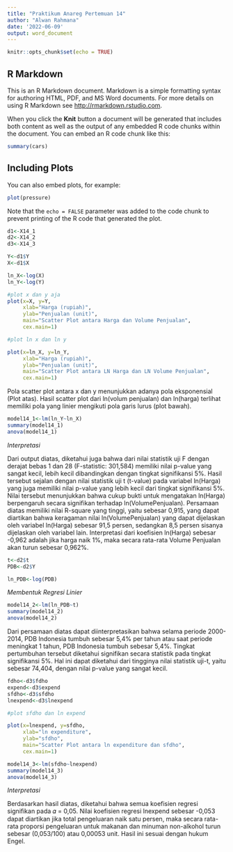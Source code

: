 ---
title: "Praktikum Anareg Pertemuan 14"
author: "Alwan Rahmana"
date: '2022-06-09'
output: word_document
---

```{r setup, include=FALSE}
knitr::opts_chunk$set(echo = TRUE)
```

## R Markdown

This is an R Markdown document. Markdown is a simple formatting syntax for authoring HTML, PDF, and MS Word documents. For more details on using R Markdown see <http://rmarkdown.rstudio.com>.

When you click the **Knit** button a document will be generated that includes both content as well as the output of any embedded R code chunks within the document. You can embed an R code chunk like this:

```{r cars}
summary(cars)
```

## Including Plots

You can also embed plots, for example:

```{r pressure, echo=FALSE}
plot(pressure)
```

Note that the `echo = FALSE` parameter was added to the code chunk to prevent printing of the R code that generated the plot.

```{r}
d1<-X14_1
d2<-X14_2
d3<-X14_3
```

```{r}
Y<-d1$Y
X<-d1$X

ln_X<-log(X)
ln_Y<-log(Y)
```

```{r}
#plot x dan y aja
plot(x=X, y=Y,
     xlab="Harga (rupiah)",
     ylab="Penjualan (unit)",
     main="Scatter Plot antara Harga dan Volume Penjualan",
     cex.main=1)

#plot ln x dan ln y

plot(x=ln_X, y=ln_Y,
     xlab="Harga (rupiah)",
     ylab="Penjualan (unit)",
     main="Scatter Plot antara LN Harga dan LN Volume Penjualan",
     cex.main=1)

```

Pola scatter plot antara x dan y menunjukkan adanya pola eksponensial (Plot atas). Hasil scatter plot dari ln(volum penjualan) dan ln(harga) terlihat memiliki pola yang linier mengikuti pola garis lurus (plot bawah).

```{r}
model14_1<-lm(ln_Y~ln_X)
summary(model14_1)
anova(model14_1)
```

*Interpretasi*

Dari output diatas, diketahui juga bahwa dari nilai statistik uji F dengan derajat bebas 1 dan 28 (F-statistic: 301,584) memiliki nilai p-value yang sangat kecil, lebih kecil dibandingkan dengan tingkat signifikansi 5%. Hasil tersebut sejalan dengan nilai statistik uji t (t-value) pada variabel ln(Harga) yang juga memiliki nilai p-value yang lebih kecil dari tingkat signifikansi 5%. Nilai tersebut menunjukkan bahwa cukup bukti untuk mengatakan ln(Harga) berpengaruh secara signifikan terhadap ln(VolumePenjualan). Persamaan diatas memiliki nilai R-square yang tinggi, yaitu sebesar 0,915, yang dapat diartikan bahwa keragaman nilai ln(VolumePenjualan) yang dapat dijelaskan oleh variabel ln(Harga) sebesar 91,5 persen, sedangkan 8,5 persen sisanya dijelaskan oleh variabel lain. Interpretasi dari koefisien ln(Harga) sebesar -0,962 adalah jika harga naik 1%, maka secara rata-rata Volume Penjualan akan turun sebesar 0,962%.

```{r}
t<-d2$t
PDB<-d2$Y

ln_PDB<-log(PDB)
```

*Membentuk Regresi Linier*

```{r}
model14_2<-lm(ln_PDB~t)
summary(model14_2)
anova(model14_2)
```

Dari persamaan diatas dapat diinterpretasikan bahwa selama periode 2000-2014, PDB Indonesia tumbuh sebesar 5,4% per tahun atau saat periode meningkat 1 tahun, PDB Indonesia tumbuh sebesar 5,4%. Tingkat pertumbuhan tersebut diketahui signifikan secara statistik pada tingkat signifikansi 5%. Hal ini dapat diketahui dari tingginya nilai statistik uji-t, yaitu sebesar 74,404, dengan nilai p-value yang sangat kecil.

```{r}
fdho<-d3$fdho
expend<-d3$expend
sfdho<-d3$sfdho
lnexpend<-d3$lnexpend
```

```{r}
#plot sfdho dan ln expend

plot(x=lnexpend, y=sfdho,
     xlab="ln expenditure",
     ylab="sfdho",
     main="Scatter Plot antara ln expenditure dan sfdho",
     cex.main=1)
```

```{r}
model14_3<-lm(sfdho~lnexpend)
summary(model14_3)
anova(model14_3)
```

*Interpretasi*

Berdasarkan hasil diatas, diketahui bahwa semua koefisien regresi signifikan pada 𝛼 = 0,05. Nilai koefisien regresi lnexpend sebesar -0,053 dapat diartikan jika total pengeluaran naik satu persen, maka secara rata-rata proporsi pengeluaran untuk makanan dan minuman non-alkohol turun sebesar (0,053/100) atau 0,00053 unit. Hasil ini sesuai dengan hukum Engel.
